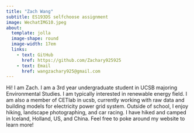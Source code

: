 ```yaml
---
title: "Zach Wang"
subtitle: ES193DS selfchoose assignment
image: WechatIMG10.jpeg
about: 
  template: jolla
  image-shape: round
  image-width: 17em
  links:
    - text: GitHub
      href: https://github.com/Zachary925925
    - text: Email
      href: wangzachary925@gmail.com
---
```


Hi! I am Zach. I am a 3rd year undergraduate student in UCSB majoring Environmental Studies. I am typically interested in renewable energy field. I am also a member of CETlab in ucsb, currently working with raw data and building models for electricity power grid system. Outside of school, I enjoy hiking, landscape photographing, and car racing. I have hiked and camped in Iceland, Holland, US, and China. Feel free to poke around my website to learn more!
